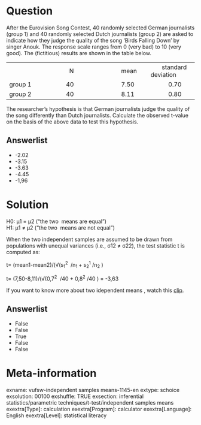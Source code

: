 Question
========
After the Eurovision Song Contest, 40 randomly selected German
journalists (group 1) and 40 randomly selected Dutch journalists (group
2) are asked to indicate how they judge the quality of the song 'Birds
Falling Down' by singer Anouk. The response scale ranges from 0 (very
bad) to 10 (very good). The (fictitious) results are shown in the table
below.  
  

<table>
<colgroup>
<col style="width: 25%" />
<col style="width: 25%" />
<col style="width: 25%" />
<col style="width: 25%" />
</colgroup>
<tbody>
<tr class="odd">
<td><br />
</td>
<td>        N</td>
<td>           mean</td>
<td>       standard deviation</td>
</tr>
<tr class="even">
<td>group 1</td>
<td>      40</td>
<td>           7.50</td>
<td>           0.70</td>
</tr>
<tr class="odd">
<td>group 2</td>
<td>      40</td>
<td>           8.11</td>
<td>           0.80</td>
</tr>
</tbody>
</table>

  
  
The researcher's hypothesis is that German journalists judge the quality
of the song differently than Dutch journalists. Calculate the observed
t-value on the basis of the above data to test this hypothesis.

Answerlist
----------
* -2.02
* -3.15
* -3.63
* -4.45
* -1,96

Solution
========





H0: µ1 = µ2 ("the two  means are equal")  
H1: µ1 ≠ µ2 ("the two  means are not equal")  
  
When the two independent samples are assumed to be drawn from
populations with unequal variances (i.e., σ12 ≠ σ22), the test
statistic t is computed as:  
  
t= (mean1-mean2)/(√(s<sub>1</sub><sup>2 </sup> /n<sub>1 </sub>+
s<sub>2</sub><sup>1</sup> /n<sub>2</sub> )  
  
t= (7,50-8,11)/(√(0,7<sup>2</sup>  /40 + 0,8<sup>2</sup> /40 ) = -3,63  
  
  
If you want to know more about two idependent means , watch this
[clip](https://www.youtube.com/watch?v=A1lLo-np0KU&index=6&list=PLyLpEs0x9Bnl2e68nd7M6lecUqUNu2Sgn).

Answerlist
----------
* False
* False
* True
* False
* False

Meta-information
================
exname: vufsw-independent samples means-1145-en
extype: schoice
exsolution: 00100
exshuffle: TRUE
exsection: inferential statistics/parametric techniques/t-test/independent samples means
exextra[Type]: calculation
exextra[Program]: calculator
exextra[Language]: English
exextra[Level]: statistical literacy

